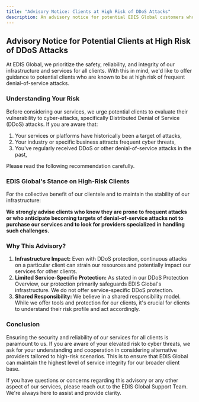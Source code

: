 ```yaml
---
title: "Advisory Notice: Clients at High Risk of DDoS Attacks"
description: An advisory notice for potential EDIS Global customers who are aware of their vulnerability to frequent denial-of-service attacks.
---
```



## **Advisory Notice for Potential Clients at High Risk of DDoS Attacks**

At EDIS Global, we prioritize the safety, reliability, and integrity of our infrastructure and services for all clients. With this in mind, we'd like to offer guidance to potential clients who are known to be at high risk of frequent denial-of-service attacks.

### **Understanding Your Risk**

Before considering our services, we urge potential clients to evaluate their vulnerability to cyber-attacks, specifically Distributed Denial of Service (DDoS) attacks. If you are aware that:

1. Your services or platforms have historically been a target of attacks,
2. Your industry or specific business attracts frequent cyber threats,
3. You've regularly received DDoS or other denial-of-service attacks in the past,

Please read the following recommendation carefully.

### **EDIS Global's Stance on High-Risk Clients**

For the collective benefit of our clientele and to maintain the stability of our infrastructure:

**We strongly advise clients who know they are prone to frequent attacks or who anticipate becoming targets of denial-of-service attacks not to purchase our services and to look for providers specialized in handling such challenges.**

### **Why This Advisory?**

1. **Infrastructure Impact:** Even with DDoS protection, continuous attacks on a particular client can strain our resources and potentially impact our services for other clients.
2. **Limited Service-Specific Protection:** As stated in our DDoS Protection Overview, our protection primarily safeguards EDIS Global's infrastructure. We do not offer service-specific DDoS protection.
3. **Shared Responsibility:** We believe in a shared responsibility model. While we offer tools and protection for our clients, it's crucial for clients to understand their risk profile and act accordingly.

<CtaButton
  label="EDIS Global's DDoS Protection Overview"
  link='./edis-global-ddos-protection-overview.mdx'
/>

### **Conclusion**

Ensuring the security and reliability of our services for all clients is paramount to us. If you are aware of your elevated risk to cyber threats, we ask for your understanding and cooperation in considering alternative providers tailored to high-risk scenarios. This is to ensure that EDIS Global can maintain the highest level of service integrity for our broader client base.

If you have questions or concerns regarding this advisory or any other aspect of our services, please reach out to the EDIS Global Support Team. We're always here to assist and provide clarity.
